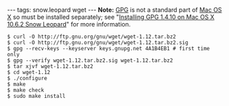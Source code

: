 ---
tags: snow.leopard wget
---
'''Note:''' [[GPG]] is not a standard part of [[Mac OS X]] so must be installed separately; see "[[Installing GPG 1.4.10 on Mac OS X 10.6.2 Snow Leopard]]" for more information.

<pre lang="shell">$ curl -O http://ftp.gnu.org/gnu/wget/wget-1.12.tar.bz2
$ curl -O http://ftp.gnu.org/gnu/wget/wget-1.12.tar.bz2.sig
$ gpg --recv-keys --keyserver keys.gnupg.net 4A1B4EB1 # first time only
$ gpg --verify wget-1.12.tar.bz2.sig wget-1.12.tar.bz2
$ tar xjvf wget-1.12.tar.bz2
$ cd wget-1.12
$ ./configure
$ make
$ make check
$ sudo make install</pre>
